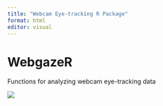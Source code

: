 ```yaml
---
title: "Webcam Eye-tracking R Package"
format: html
editor: visual
---
```


# WebgazeR

Functions for analyzing webcam eye-tracking data

![](images/webgazeR_hex_sticker.png)
